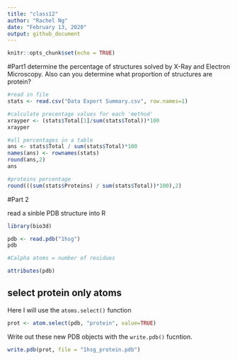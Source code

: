 ```yaml
---
title: "class12"
author: "Rachel Ng"
date: "February 13, 2020"
output: github_document
---
```


```r
knitr::opts_chunk$set(echo = TRUE)
```

#Part1
 determine the percentage of structures solved by X-Ray and Electron Microscopy. Also can
you determine what proportion of structures are protein? 
```r
#read in file
stats <- read.csv("Data Export Summary.csv", row.names=1)

#calculate precentage values for each 'method'
xrayper <- (stats$Total[1]/sum(stats$Total))*100
xrayper

#all percentages in a table
ans <- stats$Total / sum(stats$Total)*100
names(ans) <- rownames(stats)
round(ans,2)
ans

#proteins percentage
round(((sum(stats$Proteins) / sum(stats$Total))*100),2)


```

#Part 2

read a sinble PDB structure into R
```r
library(bio3d)

pdb <- read.pdb("1hsg")
pdb

#Calpha atoms = number of residues
```
```r
attributes(pdb)
```

## select protein only atoms

Here I will use the `atoms.select()` function

```r
prot <- atom.select(pdb, "protein", value=TRUE)
```

Write out these new PDB objects with the `write.pdb()` fucntion.
```r
write.pdb(prot, file = "1hsg_protein.pdb")
```


